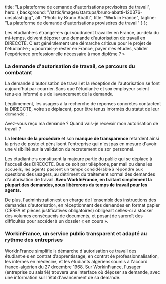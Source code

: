 
  title: "La plateforme de demande d'autorisations provisoires de travail",
  hero: {
    background: "/static/images/startups/bruno-abatti-120376-unsplash.jpg",
    alt: "Photo by Bruno Abatti",
    title: "Work in France",
    tagline: "La plateforme de demande d'autorisations provisoires de travail"
  }
};

<LayoutArticle meta={meta} startup="work-in-france">

Les étudiant·e·s étranger·e·s qui voudraient travailler en France, au-delà du mi-temps, doivent déposer une demande d'autorisation de travail en DIRECCTE. C'est généralement une démarche critique pour le projet de l'étudiant·e ; « pourrais-je rester en France, payer mes études, valider l'expérience professionnelle nécessaire à mon diplôme ? »

### La demande d'autorisation de travail, ce parcours du combatant

La demande d'autorisation de travail et la réception de l'autorisation se font aujourd'hui par courrier. Sans que l'étudiant·e et son employeur soient tenu·e·s informé·e·s de l'avancement de la demande.

Légitimement, les usagers à la recherche de réponses concrètes contactent la DIRECCTE, voire se déplacent, pour être tenus informés du statut de leur demande :

Avez-vous reçu ma demande ? Quand vais-je recevoir mon autorisation de travail ?

La **lenteur de la procédure** et son **manque de transparence** retardent ainsi la prise de poste et pénalisent l'entreprise qui n'est pas en mesure d'avoir une visibilité sur la validation du recrutement de son personnel.

Les étudiant·e·s constituent la majeure partie du public qui se déplace à l'accueil des DIRECCTE. Que ce soit par téléphone, par mail ou dans les accueils, les agents passent un temps considérable à répondre aux questions des usagers, au détriment du traitement normal des demandes d'autorisation de travail. **Avec WorkInFrance, en traitant simplement la plupart des demandes, nous libérerons du temps de travail pour les agents.**

De plus, l'administration est en charge de l'ensemble des instructions des demandes d'autorisation, en réceptionnant des demandes en format papier (CERFA et pièces justificatives obligatoires) obligeant celles-ci à stocker des volumes conséquents de documents, et posant de surcroît des difficultés pour accéder à un dossier « en cours ».

### WorkinFrance, un service public transparent et adapté au rythme des entreprises

WorkInFrance simplifie la démarche d'autorisation de travail des étudiant·e·s en contrat d'apprentissage, en contrat de professionnalisation, les internes en médecine, et les étudiants algériens soumis à l'accord franco-algérien du 27 décembre 1968. Sur WorkinFrance, l'usager (entreprise ou salarié) trouvera une interface où déposer sa demande, avec une information sur l'état d'avancement de sa demande.

<Timeline>
  <TimelineEvent
    date="28/09/2017"
    title="Lauréat du hackathon"
    category="Pilotage"
  />
  <TimelineEvent
    date="27/03/2018"
    title="Ouverture de l'UD de Paris (75)"
    category="Déploiement"
  />
  <TimelineEvent
    date="05/09/2018"
    title="1000 dossiers déposés sur Work in France"
    category="Usage"
  />
  <TimelineEvent
    date="01/04/2019"
    title="Work in France est accessible dans toute la région Ile-de-France"
    category="Déploiement"
  />
  <TimelineEvent
    date="09/04/2019"
    title="4000 dossiers acceptés sur Work in France"
    category="Usage"
  />
  <TimelineEvent
    date="14/05/2019"
    title="WIF déployé dans 23 départements"
    category="Déploiement"
  />
  <TimelineEvent
    date="20/05/2019"
    title="6000 dossiers acceptés sur Work in France"
    category="Usage"
  />
  <TimelineEvent
    date="23/09/2019"
    title="10000 dossiers acceptés sur Work in France"
    category="Usage"
  />
</Timeline>

</LayoutArticle>
